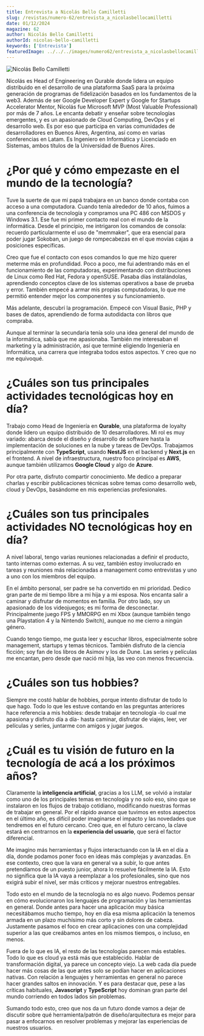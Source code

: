 ---
title: Entrevista a Nicolás Bello Camilletti
slug: /revistas/numero-62/entrevista_a_nicolasbellocamilletti
date: 01/12/2024
magazine: 62
author: Nicolás Bello Camilletti
authorId: nicolas-bello-camilletti
keywords: ['Entrevista']
featuredImage: ../../../images/numero62/entrevista_a_nicolasbellocamilletti/image1.png
---

![Nicolás Bello Camilletti](../../../images/numero62/entrevista_a_nicolasbellocamilletti/image1.png#author)


Nicolás es Head of Engineering en Qurable donde lidera un equipo distribuido en el desarrollo de una plataforma SaaS para la próxima generación de programas de fidelización basados en los fundamentos de la web3.
Además de ser Google Developer Expert y Google for Startups Accelerator Mentor, Nicolás fue Microsoft MVP (Most Valuable Professional) por más de 7 años.
Le encanta debatir y enseñar sobre tecnologías emergentes, y es un apasionado de Cloud Computing, DevOps y el desarrollo web. Es por eso que participa en varias comunidades de desarrolladores en Buenos Aires, Argentina, así como en varias conferencias en Latam.
Es Ingeniero en Informática y Licenciado en Sistemas, ambos títulos de la Universidad de Buenos Aires.


# ¿Por qué y cómo empezaste en el mundo de la tecnología?

Tuve la suerte de que mi papá trabajara en un banco donde contaba con
acceso a una computadora. Cuando tenía alrededor de 10 años, fuimos a
una conferencia de tecnología y compramos una PC 486 con MSDOS y Windows
3.1. Ese fue mi primer contacto real con el mundo de la informática.
Desde el principio, me intrigaron los comandos de consola: recuerdo
particularmente el uso de "memmaker", que era esencial para poder jugar
Sokoban, un juego de rompecabezas en el que movías cajas a posiciones
específicas.

Creo que fue el contacto con esos comandos lo que me hizo querer meterme
más en profundidad. Poco a poco, me fui adentrando más en el
funcionamiento de las computadoras, experimentando con distribuciones de
Linux como Red Hat, Fedora y openSUSE. Pasaba días instalándolas,
aprendiendo conceptos clave de los sistemas operativos a base de prueba
y error. También empecé a armar mis propias computadoras, lo que me
permitió entender mejor los componentes y su funcionamiento.

Más adelante, descubrí la programación. Empecé con Visual Basic, PHP y
bases de datos, aprendiendo de forma autodidacta con libros que
compraba.

Aunque al terminar la secundaria tenía solo una idea general del mundo
de la informática, sabía que me apasionaba. También me interesaban el
marketing y la administración, así que terminé eligiendo Ingeniería en
Informática, una carrera que integraba todos estos aspectos. Y creo que
no me equivoqué.

# ¿Cuáles son tus principales actividades tecnológicas hoy en día?

Trabajo como Head de Ingeniería en **Qurable**, una plataforma de
loyalty donde lidero un equipo distribuido de 10 desarrolladores. Mi rol
es muy variado: abarca desde el diseño y desarrollo de software hasta la
implementación de soluciones en la nube y tareas de DevOps. Trabajamos
principalmente con **TypeScript**, usando **NestJS** en el backend y
**Next.js** en el frontend. A nivel de infraestructura, nuestro foco
principal es **AWS**, aunque también utilizamos **Google Cloud** y algo
de **Azure**.

Por otra parte, disfruto compartir conocimiento. Me dedico a preparar
charlas y escribir publicaciones técnicas sobre temas como desarrollo
web, cloud y DevOps, basándome en mis experiencias profesionales.

# ¿Cuáles son tus principales actividades NO tecnológicas hoy en día?

A nivel laboral, tengo varias reuniones relacionadas a definir el
producto, tanto internas como externas. A su vez, también estoy
involucrado en tareas y reuniones más relacionadas a management como
entrevistas y uno a uno con los miembros del equipo.

En el ámbito personal, ser padre se ha convertido en mi prioridad.
Dedico gran parte de mi tiempo libre a mi hija y a mi esposa. Nos
encanta salir a caminar y disfrutar de momentos en familia. Por otro
lado, soy un apasionado de los videojuegos; es mi forma de desconectar.
Principalmente juego FPS y MMORPG en mi Xbox (aunque también tengo una
Playstation 4 y la Nintendo Switch), aunque no me cierro a ningún
género.

Cuando tengo tiempo, me gusta leer y escuchar libros, especialmente
sobre management, startups y temas técnicos. También disfruto de la
ciencia ficción; soy fan de los libros de Asimov y los de Dune. Las
series y películas me encantan, pero desde que nació mi hija, las veo
con menos frecuencia.

# ¿Cuáles son tus hobbies?

Siempre me costó hablar de hobbies, porque intento disfrutar de todo lo
que hago. Todo lo que les estuve contando en las preguntas anteriores
hace referencia a mis hobbies: desde trabajar en tecnología -lo cual me
apasiona y disfruto día a día- hasta caminar, disfrutar de viajes, leer,
ver películas y series, juntarme con amigos y jugar juegos.

# ¿Cuál es tu visión de futuro en la tecnología de acá a los próximos años?

Claramente la **inteligencia artificial**, gracias a los LLM, se volvió
a instalar como uno de los principales temas en tecnología y no solo
eso, sino que se instalaron en los flujos de trabajo cotidiano,
modificando nuestras formas de trabajar en general. Por el rápido avance
que tuvimos en estos aspectos en el último año, es difícil poder
imaginarse el impacto y las novedades que tendremos en el futuro
cercano. Creo que, en el futuro cercano, la clave estará en centrarnos
en la **experiencia del usuario**, que será el factor diferencial.

Me imagino más herramientas y flujos interactuando con la IA en el día a
día, donde podamos poner foco en ideas más complejas y avanzadas. En ese
contexto, creo que la vara en general va a subir, lo que antes
pretendíamos de un puesto junior, ahora lo resuelve fácilmente la IA.
Esto no significa que la IA vaya a reemplazar a los profesionales, sino
que nos exigirá subir el nivel, ser más críticos y mejorar nuestros
entregables.

Todo esto en el mundo de la tecnología no es algo nuevo. Podemos pensar
en cómo evolucionaron los lenguajes de programación y las herramientas
en general. Donde antes para hacer una aplicación muy básica
necesitábamos mucho tiempo, hoy en día esa misma aplicación la tenemos
armada en un plazo muchísimo más corto y sin dolores de cabeza.
Justamente pasamos el foco en crear aplicaciones con una complejidad
superior a las que creábamos antes en los mismos tiempos, o incluso, en
menos.

Fuera de lo que es IA, el resto de las tecnologías parecen más estables.
Todo lo que es cloud ya está más que establecido. Hablar de
transformación digital, ya parece un concepto viejo. La web cada día
puede hacer más cosas de las que antes solo se podían hacer en
aplicaciones nativas. Con relación a lenguajes y herramientas en general
no parece hacer grandes saltos en innovación. Y es para destacar que,
pese a las críticas habituales, **Javascript** y **TypeScript** hoy
dominan gran parte del mundo corriendo en todos lados sin problemas.

Sumando todo esto, creo que nos da un futuro donde vamos a dejar de
discutir sobre qué herramienta/patrón de diseño/arquitectura es mejor
para pasar a enfocarnos en resolver problemas y mejorar las experiencias
de nuestros usuarios.
